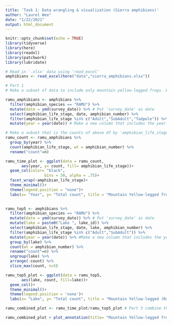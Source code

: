 ```yaml
---
title: 'Task 1: Data wrangling & visualization (Sierra amphibians)'
author: "Laurel Wee"
date: "1/22/2021"
output: html_document
---
```


```r
knitr::opts_chunk$set(echo = TRUE)
library(tidyverse)
library(here)
library(readxl)
library(patchwork)
library(lubridate)
```

```r
# Read in '.xlsx' data using 'read_excel'
amphibians <- read_excel(here("data","sierra_amphibians.xlsx"))

# Part 1
# Make a subset of data to include only mountain yellow-legged frogs. Exclude 'EggMass' life stage. Select life stage, date, and amphibian_number

ramu_amphibians <- amphibians %>% 
  filter(amphibian_species == "RAMU") %>% 
  mutate(date = ymd(survey_date)) %>% # Put 'survey_date' as date 
  select(amphibian_life_stage, date, amphibian_number) %>% 
  filter(amphibian_life_stage %in% c("Adult","SubAdult","Tadpole")) %>% 
  mutate(year = year(date)) # Make a new column that includes the year
```


```r
# Make a subset that is the counts of above df by 'amphibian_life_stage' and year and includes the 'amphibian_number' 
ramu_count <- ramu_amphibians %>% 
  group_by(year) %>% 
  count(amphibian_life_stage, wt = amphibian_number) %>% 
  rename("count"=n)
```

```r
ramu_time_plot <- ggplot(data = ramu_count, 
       aes(year, y= count, fill= amphibian_life_stage))+ 
  geom_col(color= "black", 
                 bins = 30, alpha = .75)+
  facet_wrap(~amphibian_life_stage)+
  theme_minimal()+
  theme(legend.position = "none")+
  labs(x= "Year", y= "Total count", title = "Mountain Yellow-legged frogs (Ramu) counts from  1995-2002",subtitle= " Shown for Adult, Subadult, and Tadpool life stages [WEE]")
  
```


```r
ramu_top5 <- amphibians %>% 
  filter(amphibian_species == "RAMU") %>% 
  mutate(date = ymd(survey_date)) %>% # Put 'survey_date' as date 
  mutate(lake = paste0("Lake ", lake_id)) %>% 
  select(amphibian_life_stage, date, lake, amphibian_number) %>% 
  filter(amphibian_life_stage %in% c("Adult","SubAdult")) %>% 
  mutate(year = year(date)) %>% #Make a new column that includes the year
  group_by(lake) %>% 
  count(wt = amphibian_number) %>% 
  rename("count"=n) %>% 
  ungroup(lake) %>% 
  arrange(-count) %>% 
  slice_max(count, n=5)
```

```r
ramu_top5_plot <- ggplot(data = ramu_top5, 
       aes(lake, count, fill=lake))+
  geom_col()+
  theme_minimal()+
  theme(legend.position = 'none')+
  labs(x= "Lake", y= "Total count", title = "Mountain Yellow-legged (Ramu) frog counts", subtitle = "Top 5 lakes with largest Ramu counts from 1995-2002 [WEE]")
```

```r

ramu_combined_plot <- ramu_time_plot/ramu_top5_plot	# Part 3 combine the plots made in Part 1 and 2

ramu_combined_plot + plot_annotation(title= "Mountain Yellow-legged frogs (Ramu) counts from  1995-2002 [WEE]")
```



